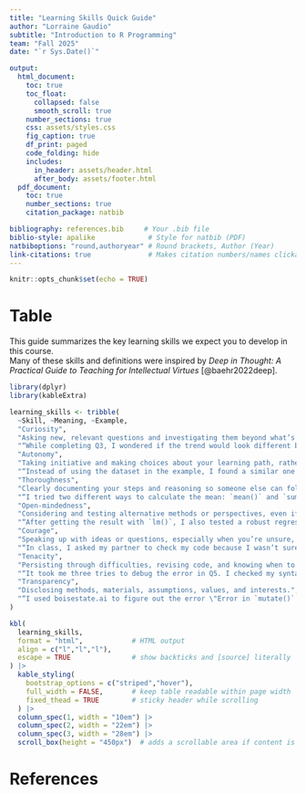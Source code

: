 ```yaml
---
title: "Learning Skills Quick Guide"
author: "Lorraine Gaudio"
subtitle: "Introduction to R Programming"
team: "Fall 2025"
date: "`r Sys.Date()`"

output: 
  html_document:
    toc: true
    toc_float:
      collapsed: false
      smooth_scroll: true
    number_sections: true
    css: assets/styles.css
    fig_caption: true
    df_print: paged
    code_folding: hide
    includes:
      in_header: assets/header.html
      after_body: assets/footer.html
  pdf_document:
    toc: true
    number_sections: true
    citation_package: natbib

bibliography: references.bib     # Your .bib file
biblio-style: apalike             # Style for natbib (PDF)
natbiboptions: "round,authoryear" # Round brackets, Author (Year)
link-citations: true              # Makes citation numbers/names clickable in HTML
---
```


```r
knitr::opts_chunk$set(echo = TRUE)
```

# Table

This guide summarizes the key learning skills we expect you to develop in this course.  
Many of these skills and definitions were inspired by *Deep in Thought: A Practical Guide to Teaching for Intellectual Virtues* [@baehr2022deep].

```r
library(dplyr)
library(kableExtra)

learning_skills <- tribble(
  ~Skill, ~Meaning, ~Example,
  "Curiosity",
  "Asking new, relevant questions and investigating them beyond what’s assigned.",
  "“While completing Q3, I wondered if the trend would look different by gender. I created an extra plot splitting the data by `gender` to see.”",
  "Autonomy",
  "Taking initiative and making choices about your learning path, rather than waiting for exact instructions.",
  "“Instead of using the dataset in the example, I found a similar one from [source] so I could practice the same function on fresh data.”",
  "Thoroughness",
  "Clearly documenting your steps and reasoning so someone else can follow your process.",
  "“I tried two different ways to calculate the mean: `mean()` and `summarise()`. I noted both in my code with comments and explained why I chose to keep the `summarise()` method.”",
  "Open-mindedness",
  "Considering and testing alternative methods or perspectives, even if you already have a working answer.",
  "“After getting the result with `lm()`, I also tested a robust regression with `rlm()` to see if outliers were affecting my slope.”",
  "Courage",
  "Speaking up with ideas or questions, especially when you’re unsure, and sharing your work for feedback.",
  "“In class, I asked my partner to check my code because I wasn’t sure if my use of `mutate()` was efficient. Their suggestion helped me simplify it.”",
  "Tenacity",
  "Persisting through difficulties, revising code, and knowing when to seek help after genuine effort.",
  "“It took me three tries to debug the error in Q5. I checked my syntax, then my variable names, and finally Googled the error message before finding the typo.”",
  "Transparency",
  "Disclosing methods, materials, assumptions, values, and interests.",
  "“I used boisestate.ai to figure out the error \"Error in `mutate()`: object 'x' not found\" in my code. It was due to a missing package, which I installed. I noted this in my code comments.”"
)

kbl(
  learning_skills,
  format = "html",            # HTML output
  align = c("l","l","l"),
  escape = TRUE               # show backticks and [source] literally
) |>
  kable_styling(
    bootstrap_options = c("striped","hover"),
    full_width = FALSE,       # keep table readable within page width
    fixed_thead = TRUE        # sticky header while scrolling
  ) |>
  column_spec(1, width = "10em") |>
  column_spec(2, width = "22em") |>
  column_spec(3, width = "28em") |>
  scroll_box(height = "450px")  # adds a scrollable area if content is tall


```


# References


